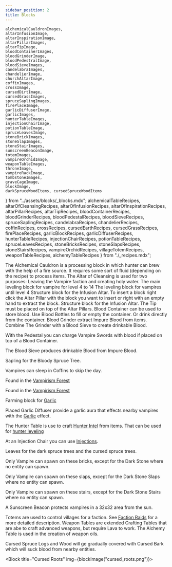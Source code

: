 ```yaml
---
sidebar_position: 2
title: Blocks
---
```


    alchemicalCauldronImages,
    altarInfusionImage,
    altarInspirationImage,
    altarPillarImages,
    altarTipImage,
    bloodContainerImages,
    bloodGrinderImage,
    bloodPedestralImage,
    bloodSieveImages,
    candelabraImages,
    chandelierImage,
    churchAltarImage,
    coffinImages,
    crossImage,
    cursedDirtImage,
    cursedGrassImages,
    spruceSaplingImages,
    firePlaceImage,
    garlicDiffuserImage,
    garlicImages,
    hunterTableImages,
    injectionChairImage,
    potionTableImage,
    spruceLeavesImage,
    stoneBrickImages,
    stoneSlapImages,
    stoneStairImages,
    sunscreenBeaconImage,
    totemImages,
    vampireOrchidImage,
    weaponTableImages,
    throneImage,
    vampireRackImage,
    tombstoneImages,
    graveCageImage,
    blockImage,
    darkSpruceWoodItems, cursedSpruceWoodItems
} from "../assets/blocks/_blocks.mdx";
    alchemicalTableRecipes, altarOfCleansingRecipes, altarOfInfusionRecipes, altarOfInspirationRecipes,
    altarPillarRecipes,
    altarTipRecipes,
    bloodContainerRecipes,
    bloodGrinderRecipes,
    bloodPedestalRecipes,
    bloodSieveRecipes,
    spruceSaplingRecipes,
    candelabraRecipes,
    chandelierRecipes,
    coffinRecipes,
    crossRecipes,
    cursedEarthRecipes,
    cursedGrassRecipes,
    firePlaceRecipes,
    garlicBlockRecipes,
    garlicDiffuserRecipes,
    hunterTableRecipes,
    injectionChairRecipes,
    potionTableRecipes,
    spruceLeavesRecipes,
    stoneBricksRecipes,
    stoneSlapsRecipes,
    stoneStairsRecipes,
    vampireOrchidRecipes,
    villageTotemRecipes,
    weaponTableRecipes,
    alchemyTableRecipes
} from "./_recipes.mdx";


<Blocks img={alchemicalCauldronImages} title="Alchemical Cauldron" source={alchemicalTableRecipes}>
    The Alchemical Cauldron is a processing block in which hunter can brew with the help of a fire source. It requires some sort of fluid (depending on the recipe) to process items.
</Blocks>
<Block img={churchAltarImage} title="Altar of Cleansing" source={altarOfCleansingRecipes}>
    The Altar of Cleansing is used for two purposes: Leaving the Vampire faction and creating holy water.
</Block>
<Block img={altarInfusionImage} title="Altar of Infusion" source={altarOfInfusionRecipes}>
    The main leveling block for vampire for level 4 to 14
</Block>
<Block img={altarInspirationImage} title="Altar of Inspiration" source={altarOfInspirationRecipes}>
    The leveling block for vampires until level 4
</Block>
<Blocks img={altarPillarImages} title="Altar Pillar"source={altarPillarRecipes}>
    Structure block for the Infusion Altar. To insert a block right click the Altar Pillar with the block you want to insert or right with an empty hand to extract the block.
</Blocks>
<Block img={altarTipImage} title="Altar Tip" source={altarTipRecipes}>
    Structure block for the Infusion Altar. The Tip must be placed on top of the Altar Pillars.
</Block>
<Blocks img={bloodContainerImages} title="Blood Container" source={bloodContainerRecipes}>
    Blood Container can be used to store blood.
    Use Blood Bottles to fill or empty the container. Or drink directly from the container.
</Blocks>
<Block img={bloodGrinderImage} title="Blood Grinder" source={bloodGrinderRecipes} >
    Blood Grinder extract Impure Blood from items. Combine The Grinder with a Blood Sieve to create drinkable Blood.
</Block>
<Block img={bloodPedestralImage} title="Blood Pedestal" source={bloodPedestalRecipes}>

With the Pedestal you can charge Vampire Swords with blood if placed on top of a Blood Container.
</Block>
<Blocks img={bloodSieveImages} title="Blood Sieve" source={bloodSieveRecipes} >

The Blood Sieve produces drinkable Blood from Impure Blood.
</Blocks>
<Blocks img={spruceSaplingImages} title="Spruce Saplings" source={spruceSaplingRecipes}>

Sapling for the Bloody Spruce Tree.
</Blocks>
<Blocks img={candelabraImages} title="Candelabra" source={candelabraRecipes} >
    <Decorative></Decorative>
</Blocks>
<Block img={chandelierImage} title="Chandelier" source={chandelierRecipes}>
    <Decorative></Decorative>
</Block>
<Blocks img={coffinImages} title="Coffin" source={coffinRecipes}>

Vampires can sleep in Coffins to skip the day.
</Blocks>
<Block img={crossImage} title="Cross" source={crossRecipes}>
    <Decorative></Decorative>
</Block>
<Block img={cursedDirtImage} title="Cursed Dirt" source={cursedEarthRecipes}>

Found in the [Vampirism Forest](../content/biomes#vampire-forest)
</Block>

<Blocks img={cursedGrassImages} title="Cursed Grass" source={cursedGrassRecipes}>

Found in the [Vampirism Forest](../content/biomes#vampire-forest)
</Blocks>
<Block img={firePlaceImage} title="Fire Place" source={firePlaceRecipes}>
    <Decorative></Decorative>
</Block>
<Blocks img={garlicImages} title="Garlic" source={garlicBlockRecipes}>

Farming block for [Garlic](../content/items.mdx#garlic)
</Blocks>
<Block img={garlicDiffuserImage} title="Garlic Diffuser" source={garlicDiffuserRecipes}>

Placed Garlic Diffuser provide a garlic aura that effects nearby vampires with the [Garlic](../content/effects.mdx#garlic) effect.
</Block>
<Blocks img={hunterTableImages} title="Hunter Table" source={hunterTableRecipes}>

The Hunter Table is use to craft [Hunter Intel](../content/items.mdx#hunter-intel) from items. That can be used for [hunter leveling](../factions/hunter/leveling.md)
</Blocks>
<Block img={injectionChairImage} title="Injection Chair" source={injectionChairRecipes}>

At an Injection Chair you can use [Injections](../content/items.mdx#injections).
</Block>
<Block img={spruceLeavesImage} title="Dark Spruce Leaves" source={spruceLeavesRecipes}>

Leaves for the dark spruce trees and the cursed spruce trees.
</Block>
<Block img={potionTableImage} title="Potion Table" source={potionTableRecipes}></Block>
<Blocks img={stoneBrickImages} title="Stone Bricks" source={stoneBricksRecipes}>
<Decorative></Decorative>

Only Vampire can spawn on these bricks, except for the Dark Stone where no entity can spawn.
</Blocks>
<Blocks img={stoneSlapImages} title="Stone Slaps" source={stoneSlapsRecipes}>
<Decorative></Decorative>

Only Vampire can spawn on these slaps, except for the Dark Stone Slaps where no entity can spawn.
</Blocks>
<Blocks img={stoneStairImages} title="Stone Stairs" source={stoneStairsRecipes}>
<Decorative></Decorative>

Only Vampire can spawn on these stairs, except for the Dark Stone Stairs where no entity can spawn.
</Blocks>
<Block img={sunscreenBeaconImage} title="Sunscreen Beacon">
<CreativeOnly></CreativeOnly>

A Sunscreen Beacon protects vampires in a 32x32 area from the sun.
</Block>
<Block img={vampireOrchidImage} title="Vampire Orchid" source={vampireOrchidRecipes}>
    <Decorative></Decorative>
</Block>
<Blocks img={totemImages} title="Village Totem Top/Base" source={villageTotemRecipes}>

Totems are used to control villages for a faction. See [Faction Raids](../factions/faction-raids.md) for a more detailed description.
</Blocks>
<Blocks img={weaponTableImages} title="Weapon Table" source={weaponTableRecipes}>
    Weapon Tables are extended Crafting Tables that are abe to craft advanced weapons, but require Lava to work.
</Blocks>
<Block img={alchemyTable} title="Alchemy Table" source={alchemyTableRecipes}>
    The Alchemy Table is used in the creation of weapon oils.
</Block>
<Blocks title="Tombstones" img={tombstoneImages}>
    <Decorative></Decorative>
</Blocks>
<Block title="Grave Cage" img={graveCageImage}>
    <Decorative></Decorative>
</Block>
<Block title="Vampire Rack" img={vampireRackImage}>
    <Decorative></Decorative>
</Block>
<Block title="Throne" img={throneImage}>
    <Decorative></Decorative>
</Block>
<Blocks title="Dark Spruce Wood Items" img={darkSpruceWoodItems}>

</Blocks>
<Blocks title="Cursed Spruce Wood Items" img={cursedSpruceWoodItems}>

Cursed Spruce Logs and Wood will ge gradually covered with Cursed Bark which will suck blood from nearby entities.
</Blocks>

<Block title="Cursed Roots" img={blockImage("cursed_roots.png")}></Block>